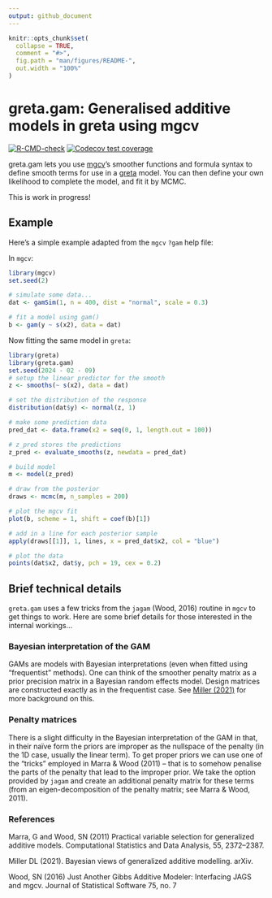 ```yaml
---
output: github_document
---
```


<!-- README.md is generated from README.Rmd. Please edit that file -->

```r
knitr::opts_chunk$set(
  collapse = TRUE,
  comment = "#>",
  fig.path = "man/figures/README-",
  out.width = "100%"
)
```

# greta.gam: Generalised additive models in greta using mgcv

<!-- badges: start -->
[![R-CMD-check](https://github.com/greta-dev/greta.gam/actions/workflows/R-CMD-check.yaml/badge.svg)](https://github.com/greta-dev/greta.gam/actions/workflows/R-CMD-check.yaml)
[![Codecov test coverage](https://codecov.io/gh/greta-dev/greta.gam/branch/main/graph/badge.svg)](https://app.codecov.io/gh/greta-dev/greta.gam?branch=main)
<!-- badges: end -->

greta.gam lets you use [mgcv](https://CRAN.R-project.org/package=mgcv)'s smoother functions and formula syntax to define smooth terms for use in a [greta](https://greta-dev.github.io/greta) model.
You can then define your own likelihood to complete the model, and fit it by MCMC.

This is work in progress!

## Example

Here's a simple example adapted from the `mgcv` `?gam` help file:

In `mgcv`:

```r
library(mgcv)
set.seed(2)

# simulate some data...
dat <- gamSim(1, n = 400, dist = "normal", scale = 0.3)

# fit a model using gam()
b <- gam(y ~ s(x2), data = dat)
```

Now fitting the same model in `greta`:

```r
library(greta)
library(greta.gam)
set.seed(2024 - 02 - 09)
# setup the linear predictor for the smooth
z <- smooths(~ s(x2), data = dat)

# set the distribution of the response
distribution(dat$y) <- normal(z, 1)

# make some prediction data
pred_dat <- data.frame(x2 = seq(0, 1, length.out = 100))

# z_pred stores the predictions
z_pred <- evaluate_smooths(z, newdata = pred_dat)

# build model
m <- model(z_pred)

# draw from the posterior
draws <- mcmc(m, n_samples = 200)

# plot the mgcv fit
plot(b, scheme = 1, shift = coef(b)[1])

# add in a line for each posterior sample
apply(draws[[1]], 1, lines, x = pred_dat$x2, col = "blue")

# plot the data
points(dat$x2, dat$y, pch = 19, cex = 0.2)
```

## Brief technical details

`greta.gam` uses a few tricks from the `jagam` (Wood, 2016) routine in `mgcv` to get things to work. Here are some brief details for those interested in the internal workings...

### Bayesian interpretation of the GAM

GAMs are models with Bayesian interpretations (even when fitted using "frequentist" methods). One can think of the smoother penalty matrix as a prior precision matrix in a Bayesian random effects model. Design matrices are constructed exactly as in the frequentist case. See [Miller (2021)](https://arxiv.org/abs/1902.01330) for more background on this.

### Penalty matrices

There is a slight difficulty in the Bayesian interpretation of the GAM in that, in their naïve form the priors are improper as the nullspace of the penalty (in the 1D case, usually the linear term). To get proper priors we can use one of the "tricks" employed in Marra & Wood (2011) -- that is to somehow penalise the parts of the penalty that lead to the improper prior. We take the option provided by `jagam` and create an additional penalty matrix for these terms (from an eigen-decomposition of the penalty matrix; see Marra & Wood, 2011).


### References

Marra, G and Wood, SN (2011) Practical variable selection for generalized additive models. Computational Statistics and Data Analysis, 55, 2372–2387.

Miller DL (2021). Bayesian views of generalized additive modelling. arXiv.

Wood, SN (2016) Just Another Gibbs Additive Modeler: Interfacing JAGS and mgcv. Journal of Statistical Software 75, no. 7

